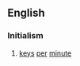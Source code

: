 ==English==

===Initialism===
{{en-initialism}}
# {{context|computing|typing|data entry|lang=en}} [[keys]] [[per]] [[minute]]